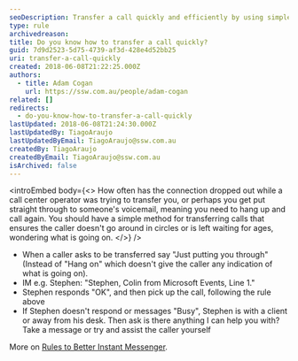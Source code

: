 ```yaml
---
seoDescription: Transfer a call quickly and efficiently by using simple phrases and following established protocols to ensure a seamless connection.
type: rule
archivedreason:
title: Do you know how to transfer a call quickly?
guid: 7d9d2523-5d75-4739-af3d-428e4d52bb25
uri: transfer-a-call-quickly
created: 2018-06-08T21:22:25.000Z
authors:
  - title: Adam Cogan
    url: https://ssw.com.au/people/adam-cogan
related: []
redirects:
  - do-you-know-how-to-transfer-a-call-quickly
lastUpdated: 2018-06-08T21:24:30.000Z
lastUpdatedBy: TiagoAraujo
lastUpdatedByEmail: TiagoAraujo@ssw.com.au
createdBy: TiagoAraujo
createdByEmail: TiagoAraujo@ssw.com.au
isArchived: false
---
```


<introEmbed
  body={<>
How often has the connection dropped out while a call center operator was trying to transfer you, or perhaps you get put straight through to someone's voicemail, meaning you need to hang up and call again. You should have a simple method for transferring calls that ensures the caller doesn't go around in circles or is left waiting for ages, wondering what is going on.
  </>}
/>
- When a caller asks to be transferred say "Just putting you through" (Instead of "Hang on" which doesn't give the caller any indication of what is going on).
- IM e.g. Stephen: "Stephen, Colin from Microsoft Events, Line 1."
- Stephen responds "OK", and then pick up the call, following the rule above
- If Stephen doesn't respond or messages "Busy", Stephen is with a client or away from his desk. Then ask is there anything I can help you with?  Take a message or try and assist the caller yourself

More on [Rules to Better Instant Messenger](/rules-to-better-im).
